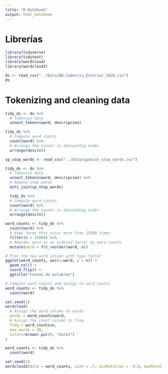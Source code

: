 ```yaml
---
title: "R Notebook"
output: html_notebook
---
```



# Librerías

```r
library(tidyverse)
library(tidytext)
library(wordcloud)
library(wordcloud2)
```


```r
ds <- read_csv("../Data/BD_Comercio_Exterior_2020.csv")
ds
```


# Tokenizing and cleaning data

<!-- Some natural language processing (NLP) vocabulary: -->
<!-- Bag of words: Words in a document are independent -->
<!-- Every separate body of text is a document -->
<!-- Every unique word is a term -->
<!-- Every occurrence of a term is a token -->
<!-- Creating a bag of words is called tokenizing -->



```r
tidy_ds <- ds %>% 
  # Tokenize data
  unnest_tokens(word, descripcion) 

tidy_ds %>% 
  # Compute word counts
  count(word) %>% 
  # Arrange the counts in descending order
  arrange(desc(n))
```


```r
sp_stop_words <- read_csv("../Data/spanish_stop_words.csv")
```


```r
tidy_ds <- ds %>% 
  # Tokenize data
  unnest_tokens(word, descripcion) %>% 
  # Remove stop words
  anti_join(sp_stop_words)

  tidy_ds %>% 
  # Compute word counts
  count(word) %>% 
  # Arrange the counts in descending order
  arrange(desc(n))
```



<!--  -->

```r
word_counts <- tidy_ds %>% 
  count(word) %>% 
  # Keep terms that occur more than 15000 times
  filter(n > 15000) %>% 
  # Reorder word as an ordered factor by word counts
  mutate(word = fct_reorder(word, n))

# Plot the new word column with type factor
ggplot(word_counts, aes(x=word, y = n)) +
  geom_col() +
  coord_flip() +
  ggtitle("Conteo de palabras")
```



```r
# Compute word counts and assign to word_counts
word_counts <- tidy_ds %>% 
  count(word)

set.seed(1)
wordcloud(
  # Assign the word column to words
  words = word_counts$word, 
  # Assign the count column to freq
  freq = word_counts$n, 
  max.words = 30,
  colors=brewer.pal(8, "Dark2")
)
```



```r
word_counts <- tidy_ds %>% 
  count(word)

set.seed(1)
wordcloud2(data = word_counts, size = .7, minRotation = -0.0, maxRotation = -0.0, rotateRatio = 2)

```






